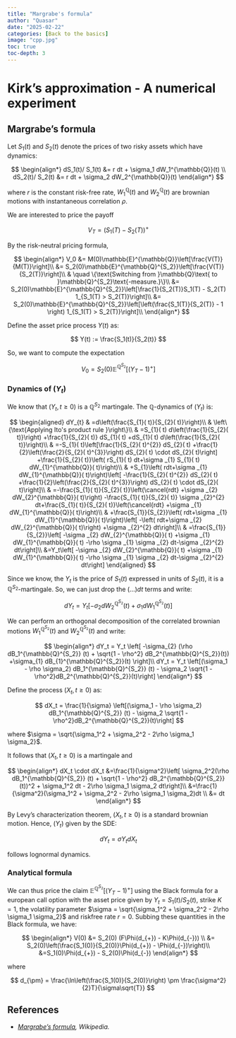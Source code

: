 ```yaml
---
title: "Margrabe's formula"
author: "Quasar"
date: "2025-02-22"
categories: [Back to the basics]      
image: "cpp.jpg"
toc: true
toc-depth: 3
---
```


# Kirk's approximation - A numerical experiment

## Margrabe's formula

Let $S_1(t)$ and $S_2(t)$ denote the prices of two risky assets which have dynamics:

$$
\begin{align*}
dS_1(t)/ S_1(t) &= r dt + \sigma_1 dW_1^{\mathbb{Q}}(t) \\
dS_2(t)/ S_2(t) &= r dt + \sigma_2 dW_2^{\mathbb{Q}}(t) 
\end{align*}
$$

where $r$ is the constant risk-free rate, $W_1^{\mathbb{Q}}(t)$ and $W_2^{\mathbb{Q}}(t)$ are brownian motions with instantaneous correlation $\rho$.

We are interested to price the payoff

$$
V_T = (S_1(T) - S_2(T))^+
$$

By the risk-neutral pricing formula,

$$
\begin{align*}
V_0 &= M(0)\mathbb{E}^{\mathbb{Q}}\left[\frac{V(T)}{M(T)}\right]\\
&= S_2(0)\mathbb{E}^{\mathbb{Q}^{S_2}}\left[\frac{V(T)}{S_2(T)}\right]\\
& \quad \{\text{Switching from }\mathbb{Q}\text{ to }\mathbb{Q}^{S_2}\text{-measure.}\}\\
&= S_2(0)\mathbb{E}^{\mathbb{Q}^{S_2}}\left[\frac{1}{S_2(T)}S_1(T) - S_2(T) 1_{S_1(T) > S_2(T)}\right]\\
&= S_2(0)\mathbb{E}^{\mathbb{Q}^{S_2}}\left[\left(\frac{S_1(T)}{S_2(T)} - 1 \right) 1_{S_1(T) > S_2(T)}\right]\\
\end{align*}
$$

Define the asset price process $Y(t)$ as:

$$
Y(t) := \frac{S_1(t)}{S_2(t)}
$$

So, we want to compute the expectation

$$
V_0 = S_2(0) \mathbb{E}^{\mathbb{Q}^{S_2}} \left[(Y_T - 1)^+\right]
$$

### Dynamics of $(Y_t)$

We know that $(Y_t,t\geq 0)$ is a $\mathbb{Q}^{S_2}$ martingale. The $\mathbb{Q}$-dynamics of $(Y_t)$ is:

$$
\begin{aligned}
dY_{t} & =d\left(\frac{S_{1}( t)}{S_{2}( t)}\right)\\
 & \left\{\text{Applying Ito's product rule }\right\}\\
 & =S_{1}( t) d\left(\frac{1}{S_{2}( t)}\right) +\frac{1}{S_{2}( t)} dS_{1}( t) +dS_{1}( t) d\left(\frac{1}{S_{2}( t)}\right)\\
 & =-S_{1}( t)\left[\frac{1}{S_{2}( t)^{2}} dS_{2}( t) +\frac{1}{2}\left(\frac{2}{S_{2}( t)^{3}}\right) dS_{2}( t) \cdot dS_{2}( t)\right] +\frac{1}{S_{2}( t)}\left( rS_{1}( t) dt+\sigma _{1} S_{1}( t) dW_{1}^{\mathbb{Q}}( t)\right)\\
 & +S_{1}\left( rdt+\sigma _{1} dW_{1}^{\mathbb{Q}}( t)\right)\left[ -\frac{1}{S_{2}( t)^{2}} dS_{2}( t) +\frac{1}{2}\left(\frac{2}{S_{2}( t)^{3}}\right) dS_{2}( t) \cdot dS_{2}( t)\right]\\
 & =-\frac{S_{1}( t)}{S_{2}( t)}\left(\cancel{rdt} +\sigma _{2} dW_{2}^{\mathbb{Q}}( t)\right) -\frac{S_{1}( t)}{S_{2}( t)} \sigma _{2}^{2} dt+\frac{S_{1}( t)}{S_{2}( t)}\left(\cancel{rdt} +\sigma _{1} dW_{1}^{\mathbb{Q}}( t)\right)\\
 & +\frac{S_{1}}{S_{2}}\left( rdt+\sigma _{1} dW_{1}^{\mathbb{Q}}( t)\right)\left[ -\left( rdt+\sigma _{2} dW_{2}^{\mathbb{Q}}( t)\right) +\sigma _{2}^{2} dt\right]\\
 & =\frac{S_{1}}{S_{2}}\left[ -\sigma _{2} dW_{2}^{\mathbb{Q}}( t) +\sigma _{1} dW_{1}^{\mathbb{Q}}( t) -\rho \sigma _{1} \sigma _{2} dt-\sigma _{2}^{2} dt\right]\\
&=Y_t\left[ -\sigma _{2} dW_{2}^{\mathbb{Q}}( t) +\sigma _{1} dW_{1}^{\mathbb{Q}}( t) -\rho \sigma _{1} \sigma _{2} dt-\sigma _{2}^{2} dt\right]
\end{aligned}
$$

Since we know, the $Y_t$ is the price of $S_1(t)$ expressed in units of $S_2(t)$, it is a $\mathbb{Q}^{S_2}$-martingale. So, we can just drop the $(...)dt$ terms and write:

$$
dY_t = Y_t \left[ -\sigma_{2} dW_{2}^{\mathbb{Q}^{S_2}}( t) +\sigma_{1} dW_{1}^{\mathbb{Q}^{S_2}}(t) \right]
$$

We can perform an orthogonal decomposition of the correlated brownian motions $W_1^{\mathbb{Q}^{S_2}}(t)$ and $W_2^{\mathbb{Q}^{S_2}}(t)$ and write:

$$
\begin{align*}
dY_t = Y_t \left[ -\sigma_{2} (\rho dB_1^{\mathbb{Q}^{S_2}} (t) + \sqrt{1 - \rho^2} dB_2^{\mathbb{Q}^{S_2}}(t)) +\sigma_{1} dB_{1}^{\mathbb{Q}^{S_2}}(t) \right]\\
dY_t = Y_t \left[(\sigma_1 - \rho \sigma_2) dB_1^{\mathbb{Q}^{S_2}} (t) - \sigma_2 \sqrt{1 - \rho^2}dB_2^{\mathbb{Q}^{S_2}}(t)\right] 
\end{align*}
$$

Define the process $(X_t,t\geq 0)$ as:

$$
dX_t = \frac{1}{\sigma} \left[(\sigma_1 - \rho \sigma_2) dB_1^{\mathbb{Q}^{S_2}} (t) - \sigma_2 \sqrt{1 - \rho^2}dB_2^{\mathbb{Q}^{S_2}}(t)\right] 
$$

where $\sigma = \sqrt{\sigma_1^2 + \sigma_2^2 - 2\rho \sigma_1 \sigma_2}$. 

It follows that $(X_t,t\geq 0)$ is a martingale and 

$$
\begin{align*}
dX_t \cdot dX_t &=\frac{1}{\sigma^2}\left[ \sigma_2^2(\rho dB_1^{\mathbb{Q}^{S_2}} (t) + \sqrt{1 - \rho^2} dB_2^{\mathbb{Q}^{S_2}}(t))^2 + \sigma_1^2 dt - 2\rho \sigma_1 \sigma_2 dt\right]\\
&=\frac{1}{\sigma^2}(\sigma_1^2 + \sigma_2^2 - 2\rho \sigma_1 \sigma_2)dt \\
&= dt
\end{align*}
$$

By Levy's characterization theorem, $(X_t,t\geq 0)$ is a standard brownian motion. Hence, $(Y_t)$ given by the SDE:

$$
dY_t = \sigma Y_t dX_t
$$

follows lognormal dynamics.

### Analytical formula

We can thus price the claim $\mathbb{E}^{\mathbb{Q}^{S_2}}\left[(Y_T - 1)^+\right]$ using the Black formula for a european call option with the asset price given by $Y_t = S_1(t)/S_2(t)$, strike $K = 1$, the volatility parameter $\sigma = \sqrt{\sigma_1^2 + \sigma_2^2 - 2\rho \sigma_1 \sigma_2}$ and riskfree rate $r=0$. Subbing these quantities in the Black formula, we have:

$$
\begin{align*}
V(0) &= S_2(0) (F\Phi(d_{+}) - K\Phi(d_{-})) \\
&= S_2(0)\left(\frac{S_1(0)}{S_2(0)}\Phi(d_{+}) - \Phi(d_{-})\right)\\
&=S_1(0)\Phi(d_{+}) - S_2(0)\Phi(d_{-})
\end{align*}
$$

where 

$$
d_{\pm} = \frac{\ln\left(\frac{S_1(0)}{S_2(0)}\right) \pm \frac{\sigma^2}{2}T}{\sigma\sqrt{T}}
$$


## References {.appendix}


- *[Margrabe's formula](https://en.wikipedia.org/wiki/Margrabe%27s_formula), Wikipedia.*
